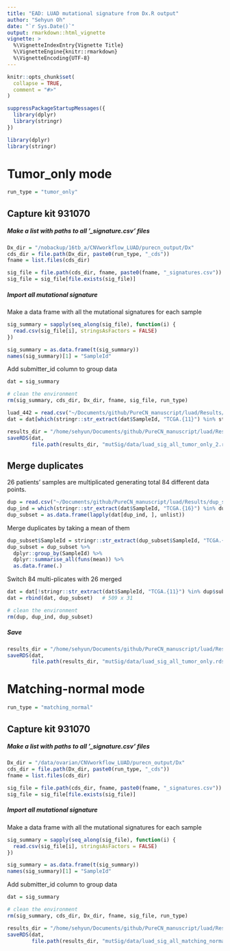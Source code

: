 ```yaml
---
title: "EAD: LUAD mutational signature from Dx.R output"
author: "Sehyun Oh"
date: "`r Sys.Date()`"
output: rmarkdown::html_vignette
vignette: >
  %\VignetteIndexEntry{Vignette Title}
  %\VignetteEngine{knitr::rmarkdown}
  %\VignetteEncoding{UTF-8}
---
```


```r
knitr::opts_chunk$set(
  collapse = TRUE,
  comment = "#>"
)
```

```r
suppressPackageStartupMessages({
  library(dplyr)
  library(stringr)
})
```

```r
library(dplyr)
library(stringr)
```

# Tumor_only mode 
```r
run_type = "tumor_only"
```

## Capture kit 931070
##### Make a list with paths to all '_signature.csv' files
```r
Dx_dir = "/nobackup/16tb_a/CNVworkflow_LUAD/purecn_output/Dx"
cds_dir = file.path(Dx_dir, paste0(run_type, "_cds"))
fname = list.files(cds_dir)

sig_file = file.path(cds_dir, fname, paste0(fname, "_signatures.csv"))
sig_file = sig_file[file.exists(sig_file)]
```

##### Import all mutational signature
Make a data frame with all the mutational signatures for each sample
```r
sig_summary = sapply(seq_along(sig_file), function(i) {
  read.csv(sig_file[i], stringsAsFactors = FALSE)
}) 

sig_summary = as.data.frame(t(sig_summary))
names(sig_summary)[1] = "SampleId"
```

Add submitter_id column to group data
```r
dat = sig_summary
```

```r
# clean the environment
rm(sig_summary, cds_dir, Dx_dir, fname, sig_file, run_type)
```

```r
luad_442 = read.csv("~/Documents/github/PureCN_manuscript/luad/Results/duplication/luad_442.csv")[,2]
dat = dat[which(stringr::str_extract(dat$SampleId, "TCGA.{11}") %in% stringr::str_extract(luad_442, "TCGA.{11}")),]

results_dir = "/home/sehyun/Documents/github/PureCN_manuscript/luad/Results"
saveRDS(dat, 
        file.path(results_dir, "mutSig/data/luad_sig_all_tumor_only_2.rds"))
```

## Merge duplicates
26 patients' samples are multiplicated generating total 84 different data points.

```r
dup = read.csv("~/Documents/github/PureCN_manuscript/luad/Results/dup_subset.csv")
dup_ind = which(stringr::str_extract(dat$SampleId, "TCGA.{16}") %in% dup$Sampleid)
dup_subset = as.data.frame(lapply(dat[dup_ind, ], unlist))
```

Merge duplicates by taking a mean of them
```r
dup_subset$SampleId = stringr::str_extract(dup_subset$SampleId, "TCGA.{11}")
dup_subset = dup_subset %>%
  dplyr::group_by(SampleId) %>%
  dplyr::summarise_all(funs(mean)) %>%
  as.data.frame(.) 
```

Switch 84 multi-plicates with 26 merged
```r
dat = dat[!stringr::str_extract(dat$SampleId, "TCGA.{11}") %in% dup$submitter_id,]   # 567 rows --> 483 rows
dat = rbind(dat, dup_subset)   # 509 x 31
```

```r
# clean the environment
rm(dup, dup_ind, dup_subset)
```

##### Save
```r
results_dir = "/home/sehyun/Documents/github/PureCN_manuscript/luad/Results"
saveRDS(dat, 
        file.path(results_dir, "mutSig/data/luad_sig_all_tumor_only.rds"))
```

# Matching-normal mode 
```r
run_type = "matching_normal"
```

## Capture kit 931070
##### Make a list with paths to all '_signature.csv' files
```r
Dx_dir = "/data/ovarian/CNVworkflow_LUAD/purecn_output/Dx"
cds_dir = file.path(Dx_dir, paste0(run_type, "_cds"))
fname = list.files(cds_dir)

sig_file = file.path(cds_dir, fname, paste0(fname, "_signatures.csv"))
sig_file = sig_file[file.exists(sig_file)]
```

##### Import all mutational signature
Make a data frame with all the mutational signatures for each sample
```r
sig_summary = sapply(seq_along(sig_file), function(i) {
  read.csv(sig_file[i], stringsAsFactors = FALSE)
}) 

sig_summary = as.data.frame(t(sig_summary))
names(sig_summary)[1] = "SampleId"
```

Add submitter_id column to group data
```r
dat = sig_summary
```

```r
# clean the environment
rm(sig_summary, cds_dir, Dx_dir, fname, sig_file, run_type)
```

```r
results_dir = "/home/sehyun/Documents/github/PureCN_manuscript/luad/Results"
saveRDS(dat, 
        file.path(results_dir, "mutSig/data/luad_sig_all_matching_normal.rds"))
```